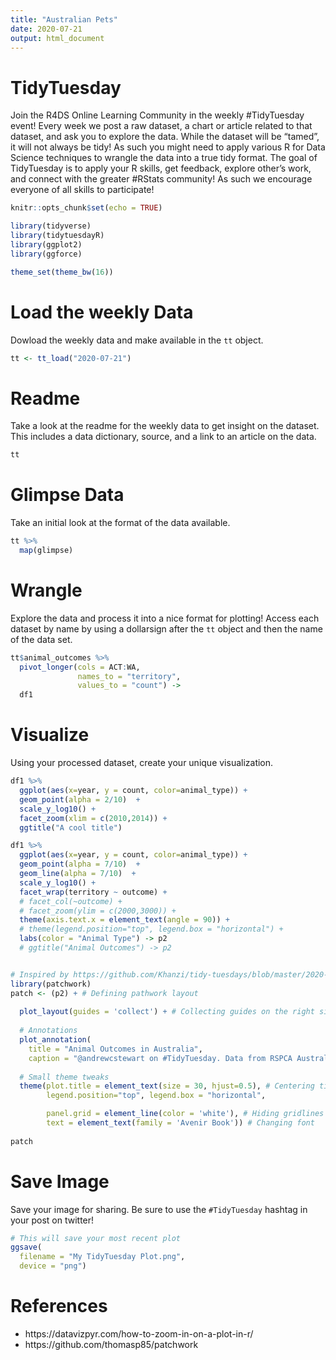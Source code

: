 ```yaml
---
title: "Australian Pets"
date: 2020-07-21
output: html_document
---
```


# TidyTuesday

Join the R4DS Online Learning Community in the weekly #TidyTuesday event!
Every week we post a raw dataset, a chart or article related to that dataset, and ask you to explore the data.
While the dataset will be “tamed”, it will not always be tidy! As such you might need to apply various R for Data Science techniques to wrangle the data into a true tidy format.
The goal of TidyTuesday is to apply your R skills, get feedback, explore other’s work, and connect with the greater #RStats community!
As such we encourage everyone of all skills to participate!

```r

knitr::opts_chunk$set(echo = TRUE)

library(tidyverse)
library(tidytuesdayR)
library(ggplot2)
library(ggforce)

theme_set(theme_bw(16))
```

# Load the weekly Data

Dowload the weekly data and make available in the `tt` object.

```r

tt <- tt_load("2020-07-21")

```


# Readme

Take a look at the readme for the weekly data to get insight on the dataset.
This includes a data dictionary, source, and a link to an article on the data.

```r

tt

```


# Glimpse Data

Take an initial look at the format of the data available.

```r

tt %>% 
  map(glimpse)

```

# Wrangle

Explore the data and process it into a nice format for plotting! Access each dataset by name by using a dollarsign after the `tt` object and then the name of the data set.

```r

tt$animal_outcomes %>%
  pivot_longer(cols = ACT:WA,
               names_to = "territory",
               values_to = "count") ->
  df1

```


# Visualize

Using your processed dataset, create your unique visualization.

```r
df1 %>%
  ggplot(aes(x=year, y = count, color=animal_type)) +
  geom_point(alpha = 2/10)  +
  scale_y_log10() +
  facet_zoom(xlim = c(2010,2014)) +
  ggtitle("A cool title")
```

```r
df1 %>%
  ggplot(aes(x=year, y = count, color=animal_type)) +
  geom_point(alpha = 7/10)  +
  geom_line(alpha = 7/10)  +
  scale_y_log10() +
  facet_wrap(territory ~ outcome) +
  # facet_col(~outcome) +
  # facet_zoom(ylim = c(2000,3000)) +
  theme(axis.text.x = element_text(angle = 90)) +
  # theme(legend.position="top", legend.box = "horizontal") +
  labs(color = "Animal Type") -> p2
  # ggtitle("Animal Outcomes") -> p2


# Inspired by https://github.com/Khanzi/tidy-tuesdays/blob/master/2020-07-21/initial_exploration.r
library(patchwork)
patch <- (p2) + # Defining pathwork layout
  
  plot_layout(guides = 'collect') + # Collecting guides on the right side
  
  # Annotations
  plot_annotation(
    title = "Animal Outcomes in Australia",
    caption = "@andrewcstewart on #TidyTuesday. Data from RSPCA Australia") &
  
  # Small theme tweaks
  theme(plot.title = element_text(size = 30, hjust=0.5), # Centering title and changing size
        legend.position="top", legend.box = "horizontal",

        panel.grid = element_line(color = 'white'), # Hiding gridlines
        text = element_text(family = 'Avenir Book')) # Changing font  
  
patch  
```

# Save Image

Save your image for sharing. Be sure to use the `#TidyTuesday` hashtag in your post on twitter! 

```r

# This will save your most recent plot
ggsave(
  filename = "My TidyTuesday Plot.png",
  device = "png")

```


# References

- https://datavizpyr.com/how-to-zoom-in-on-a-plot-in-r/
- https://github.com/thomasp85/patchwork

